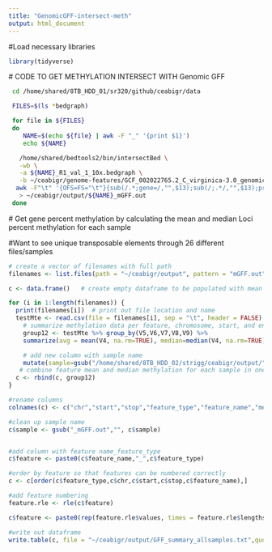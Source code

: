 ```yaml
---
title: "GenomicGFF-intersect-meth"
output: html_document
---
```


#Load necessary libraries
```r
library(tidyverse)
```



 # CODE TO GET METHYLATION INTERSECT WITH Genomic GFF


```bash
 cd /home/shared/8TB_HDD_01/sr320/github/ceabigr/data

 FILES=$(ls *bedgraph)

 for file in ${FILES}
 do
    NAME=$(echo ${file} | awk -F "_" '{print $1}')
    echo ${NAME}

   /home/shared/bedtools2/bin/intersectBed \
   -wb \
   -a ${NAME}_R1_val_1_10x.bedgraph \
   -b ~/ceabigr/genome-features/GCF_002022765.2_C_virginica-3.0_genomic.gff |\
  awk -F"\t" '{OFS=FS="\t"}{sub(/.*;gene=/,"",$13);sub(/;.*/,"",$13);print $1FS$2FS$3FS$4FS$5FS$8FS$9FS$7FS$13}' \
   > ~/ceabigr/output/${NAME}_mGFF.out
 done  
```
 # Get gene percent methylation by calculating the mean and median Loci percent methylation for each sample

#Want to see unique transposable elements through 26 different files/samples 
```r
# create a vector of filenames with full path 
filenames <- list.files(path = "~/ceabigr/output", pattern = "mGFF.out", full.names = TRUE)  

c <- data.frame()   # create empty dataframe to be populated with mean & median summary stats for each feature within a sample 

for (i in 1:length(filenames)) {  
  print(filenames[i])  # print out file location and name 
  testMte <- read.csv(file = filenames[i], sep = "\t", header = FALSE) # read in each sample data 
    # summarize methylation data per feature, chromosome, start, and end position with mean & median 
    group12 <- testMte %>% group_by(V5,V6,V7,V8,V9) %>%   
    summarize(avg = mean(V4, na.rm=TRUE), median=median(V4, na.rm=TRUE)) %>%

    # add new column with sample name 
    mutate(sample=gsub("/home/shared/8TB_HDD_02/strigg/ceabigr/output/", "", filenames[i]))
   # combine feature mean and median methylation for each sample in one common dataframe called b
  c <- rbind(c, group12)
}

#rename columns
colnames(c) <- c("chr","start","stop","feature_type","feature_name","mean_meth", "median_meth", "sample")

#clean up sample name
c$sample <- gsub("_mGFF.out","", c$sample)


#add column with feature name_feature_type
c$feature <- paste0(c$feature_name,"_",c$feature_type)

#order by feature so that features can be numbered correctly
c <- c[order(c$feature_type,c$chr,c$start,c$stop,c$feature_name),]

#add feature numbering
feature.rle <- rle(c$feature)

c$feature <- paste0(rep(feature.rle$values, times = feature.rle$lengths), "_",unlist(lapply(feature.rle$lengths, seq_len)))

#write out dataframe
write.table(c, file = "~/ceabigr/output/GFF_summary_allsamples.txt",quote = F, row.names = F, sep = "\t")
```

